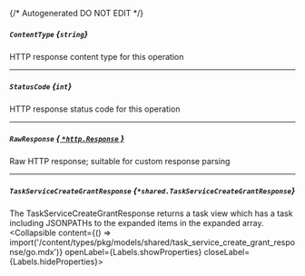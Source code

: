 {/* Autogenerated DO NOT EDIT  */}

##### `ContentType` *{`string`}*
HTTP response content type for this operation

---
##### `StatusCode` *{`int`}*
HTTP response status code for this operation

---
##### `RawResponse` [*{ `*http.Response` }*](https://pkg.go.dev/net/http#Response)
Raw HTTP response; suitable for custom response parsing

---
##### `TaskServiceCreateGrantResponse` *{`*shared.TaskServiceCreateGrantResponse`}*
The TaskServiceCreateGrantResponse returns a task view which has a task including JSONPATHs to the expanded items in the expanded array.
<Collapsible content={() => import('/content/types/pkg/models/shared/task_service_create_grant_response/go.mdx')} openLabel={Labels.showProperties} closeLabel={Labels.hideProperties}>
</Collapsible>


